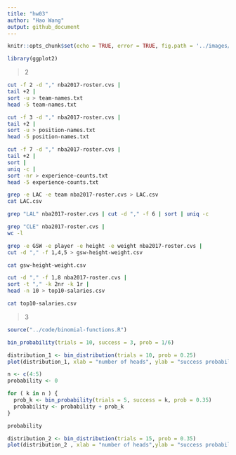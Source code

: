 ```yaml
---
title: "hw03"
author: "Hao Wang"
output: github_document
---
```


```r
knitr::opts_chunk$set(echo = TRUE, error = TRUE, fig.path = '../images/')
```

```r
library(ggplot2)
```

> 2

```bash
cut -f 2 -d "," nba2017-roster.cvs |
tail +2 |
sort -u > team-names.txt
head -5 team-names.txt
```

```bash
cut -f 3 -d "," nba2017-roster.cvs |
tail +2 |
sort -u > position-names.txt
head -5 position-names.txt
```

```bash
cut -f 7 -d "," nba2017-roster.cvs |
tail +2 |
sort |
uniq -c |
sort -nr > experience-counts.txt
head -5 experience-counts.txt
```
```bash
grep -e LAC -e team nba2017-roster.cvs > LAC.csv
cat LAC.csv
```

```bash
grep "LAL" nba2017-roster.cvs | cut -d "," -f 6 | sort | uniq -c
```

```bash
grep "CLE" nba2017-roster.cvs |
wc -l
```

```bash
grep -e GSW -e player -e height -e weight nba2017-roster.cvs |
cut -d "," -f 1,4,5 > gsw-height-weight.csv

cat gsw-height-weight.csv
```

```bash
cut -d "," -f 1,8 nba2017-roster.cvs |
sort -t "," -k 2nr -k 1r |
head -n 10 > top10-salaries.csv

cat top10-salaries.csv
```

> 3

```r
source("../code/binomial-functions.R")
```

```r
bin_probability(trials = 10, success = 3, prob = 1/6)
```

```r
distribution_1 <- bin_distribution(trials = 10, prob = 0.25)
plot(distribution_1, xlab = "number of heads", ylab = "success probability", main = "trials = 10, prob = 0.25")
```

```r
n <- c(4:5)
probability <- 0

for ( k in n ) {
  prob_k <- bin_probability(trials = 5, success = k, prob = 0.35)
  probability <- probability + prob_k
}

probability
```

```r
distribution_2 <- bin_distribution(trials = 15, prob = 0.35)
plot(distribution_2 , xlab = "number of heads",ylab = "success probability", main = "trials = 15, prob = 0.35")
```


